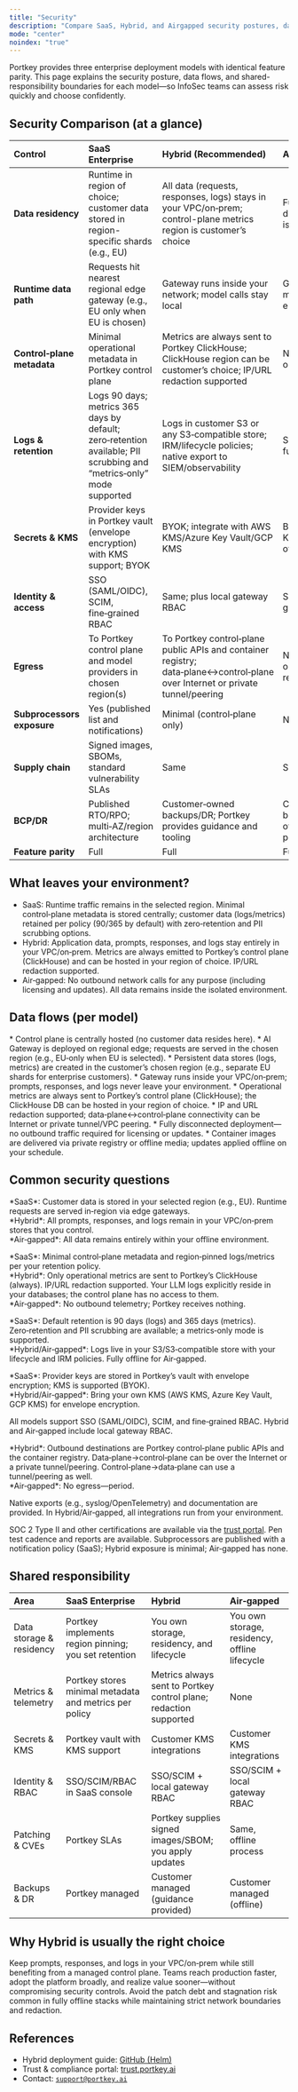 ```yaml
---
title: "Security"
description: "Compare SaaS, Hybrid, and Airgapped security postures, data flows, and controls"
mode: "center"
noindex: "true"
---
```


Portkey provides three enterprise deployment models with identical feature parity. This page explains the security posture, data flows, and shared-responsibility boundaries for each model—so InfoSec teams can assess risk quickly and choose confidently.


## Security Comparison (at a glance)

| Control | SaaS Enterprise | Hybrid (Recommended) | Airgapped |
|:--|:--|:--|:--|
| **Data residency** | Runtime in region of choice; customer data stored in region-specific shards (e.g., EU) | All data (requests, responses, logs) stays in your VPC/on‑prem; control-plane metrics region is customer’s choice | Fully offline; all data stays inside isolated network |
| **Runtime data path** | Requests hit nearest regional edge gateway (e.g., EU only when EU is chosen) | Gateway runs inside your network; model calls stay local | Gateway and model calls run entirely offline |
| **Control‑plane metadata** | Minimal operational metadata in Portkey control plane | Metrics are always sent to Portkey ClickHouse; ClickHouse region can be customer’s choice; IP/URL redaction supported | None (no outbound traffic) |
| **Logs & retention** | Logs 90 days; metrics 365 days by default; zero‑retention available; PII scrubbing and “metrics‑only” mode supported | Logs in customer S3 or any S3‑compatible store; IRM/lifecycle policies; native export to SIEM/observability | Same as Hybrid, fully offline |
| **Secrets & KMS** | Provider keys in Portkey vault (envelope encryption) with KMS support; BYOK | BYOK; integrate with AWS KMS/Azure Key Vault/GCP KMS | BYOK; same KMS integrations offline |
| **Identity & access** | SSO (SAML/OIDC), SCIM, fine‑grained RBAC | Same; plus local gateway RBAC | Same; plus local gateway RBAC |
| **Egress** | To Portkey control plane and model providers in chosen region(s) | To Portkey control‑plane public APIs and container registry; data‑plane↔control‑plane over Internet or private tunnel/peering | None (no outbound calls required) |
| **Subprocessors exposure** | Yes (published list and notifications) | Minimal (control‑plane only) | None |
| **Supply chain** | Signed images, SBOMs, standard vulnerability SLAs | Same | Same |
| **BCP/DR** | Published RTO/RPO; multi‑AZ/region architecture | Customer‑owned backups/DR; Portkey provides guidance and tooling | Customer‑owned backups/DR, offline procedures |
| **Feature parity** | Full | Full | Full |

## What leaves your environment?

- SaaS: Runtime traffic remains in the selected region. Minimal control‑plane metadata is stored centrally; customer data (logs/metrics) retained per policy (90/365 by default) with zero‑retention and PII scrubbing options.
- Hybrid: Application data, prompts, responses, and logs stay entirely in your VPC/on‑prem. Metrics are always emitted to Portkey’s control plane (ClickHouse) and can be hosted in your region of choice. IP/URL redaction supported.
- Air‑gapped: No outbound network calls for any purpose (including licensing and updates). All data remains inside the isolated environment.

## Data flows (per model)

<Steps>
<Step title="SaaS Enterprise" icon="network-wired">
* Control plane is centrally hosted (no customer data resides here).
* AI Gateway is deployed on regional edge; requests are served in the chosen region (e.g., EU‑only when EU is selected).
* Persistent data stores (logs, metrics) are created in the customer’s chosen region (e.g., separate EU shards for enterprise customers).
</Step>

<Step title="Hybrid (Recommended)" icon="cloud-lock">
* Gateway runs inside your VPC/on‑prem; prompts, responses, and logs never leave your environment.
* Operational metrics are always sent to Portkey’s control plane (ClickHouse); the ClickHouse DB can be hosted in your region of choice.
* IP and URL redaction supported; data‑plane↔control‑plane connectivity can be Internet or private tunnel/VPC peering.
</Step>

<Step title="Air‑gapped" icon="shield">
* Fully disconnected deployment—no outbound traffic required for licensing or updates.
* Container images are delivered via private registry or offline media; updates applied offline on your schedule.
</Step>
</Steps>

## Common security questions

<AccordionGroup>
  <Accordion title="Where does our data stay?">
    <p>
      *SaaS*: Customer data is stored in your selected region (e.g., EU). Runtime requests are served in‑region via edge gateways.
      <br />
      *Hybrid*: All prompts, responses, and logs remain in your VPC/on‑prem stores that you control.
      <br />
      *Air‑gapped*: All data remains entirely within your offline environment.
    </p>
  </Accordion>

  <Accordion title="What does Portkey see?">
    <p>
      *SaaS*: Minimal control‑plane metadata and region‑pinned logs/metrics per your retention policy.
      <br />
      *Hybrid*: Only operational metrics are sent to Portkey’s ClickHouse (always). IP/URL redaction supported. Your LLM logs explicitly reside in your databases; the control plane has no access to them.
      <br />
      *Air‑gapped*: No outbound telemetry; Portkey receives nothing.
    </p>
  </Accordion>

  <Accordion title="How do we handle PII and retention?">
    <p>
      *SaaS*: Default retention is 90 days (logs) and 365 days (metrics). Zero‑retention and PII scrubbing are available; a metrics‑only mode is supported.
      <br />
      *Hybrid/Air‑gapped*: Logs live in your S3/S3‑compatible store with your lifecycle and IRM policies. Fully offline for Air‑gapped.
    </p>
  </Accordion>

  <Accordion title="Secrets and KMS">
    <p>
      *SaaS*: Provider keys are stored in Portkey’s vault with envelope encryption; KMS is supported (BYOK).
      <br />
      *Hybrid/Air‑gapped*: Bring your own KMS (AWS KMS, Azure Key Vault, GCP KMS) for envelope encryption.
    </p>
  </Accordion>

  <Accordion title="Identity, SSO, and RBAC">
    <p>
      All models support SSO (SAML/OIDC), SCIM, and fine‑grained RBAC. Hybrid and Air‑gapped include local gateway RBAC.
    </p>
  </Accordion>

  <Accordion title="Network egress and connectivity">
    <p>
      *Hybrid*: Outbound destinations are Portkey control‑plane public APIs and the container registry. Data‑plane→control‑plane can be over the Internet or a private tunnel/peering. Control‑plane→data‑plane can use a tunnel/peering as well.
      <br />
      *Air‑gapped*: No egress—period.
    </p>
  </Accordion>

  <Accordion title="SIEM and observability">
    <p>
      Native exports (e.g., syslog/OpenTelemetry) and documentation are provided. In Hybrid/Air‑gapped, all integrations run from your environment.
    </p>
  </Accordion>

  <Accordion title="Compliance, pen tests, and subprocessors">
    <p>
      SOC 2 Type II and other certifications are available via the <a href="https://trust.portkey.ai">trust portal</a>. Pen test cadence and reports are available. Subprocessors are published with a notification policy (SaaS); Hybrid exposure is minimal; Air‑gapped has none.
    </p>
  </Accordion>
</AccordionGroup>

## Shared responsibility

| Area | SaaS Enterprise | Hybrid | Air‑gapped |
|:--|:--|:--|:--|
| Data storage & residency | Portkey implements region pinning; you set retention | You own storage, residency, and lifecycle | You own storage, residency, offline lifecycle |
| Metrics & telemetry | Portkey stores minimal metadata and metrics per policy | Metrics always sent to Portkey control plane; redaction supported | None |
| Secrets & KMS | Portkey vault with KMS support | Customer KMS integrations | Customer KMS integrations |
| Identity & RBAC | SSO/SCIM/RBAC in SaaS console | SSO/SCIM + local gateway RBAC | SSO/SCIM + local gateway RBAC |
| Patching & CVEs | Portkey SLAs | Portkey supplies signed images/SBOM; you apply updates | Same, offline process |
| Backups & DR | Portkey managed | Customer managed (guidance provided) | Customer managed (offline) |

## Why Hybrid is usually the right choice

<Steps>
<Step title="Data stays put" icon="lock">
Keep prompts, responses, and logs in your VPC/on‑prem while still benefiting from a managed control plane.
</Step>

<Step title="Enterprise velocity" icon="rocket">
Teams reach production faster, adopt the platform broadly, and realize value sooner—without compromising security controls.
</Step>

<Step title="Operational safety" icon="shield-check">
Avoid the patch debt and stagnation risk common in fully offline stacks while maintaining strict network boundaries and redaction.
</Step>
</Steps>

## References

- Hybrid deployment guide: <a href="https://github.com/portkey-ai/helm">GitHub (Helm)</a>
- Trust & compliance portal: <a href="https://trust.portkey.ai">trust.portkey.ai</a>
- Contact: <code>support@portkey.ai</code>


